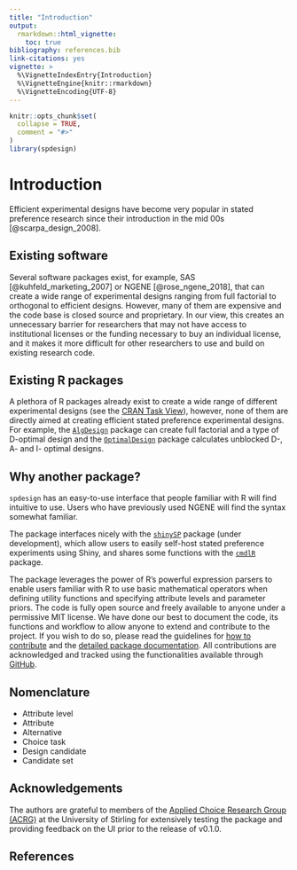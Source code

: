 ```yaml
---
title: "Introduction"
output: 
  rmarkdown::html_vignette:
    toc: true
bibliography: references.bib
link-citations: yes
vignette: >
  %\VignetteIndexEntry{Introduction}
  %\VignetteEngine{knitr::rmarkdown}
  %\VignetteEncoding{UTF-8}
---
```


```r
knitr::opts_chunk$set(
  collapse = TRUE,
  comment = "#>"
)
library(spdesign)
```

# Introduction

Efficient experimental designs have become very popular in stated preference research since their introduction in the mid 00s [@scarpa_design_2008]. 







## Existing software
Several software packages exist, for example, SAS [@kuhfeld_marketing_2007] or NGENE [@rose_ngene_2018], that can create a wide range of experimental designs ranging from full factorial to orthogonal to efficient designs. However, many of them are expensive and the code base is closed source and proprietary. In our view, this creates an unnecessary barrier for researchers that may not have access to institutional licenses or the funding necessary to buy an individual license, and it makes it more difficult for other researchers to use and build on existing research code. 

## Existing R packages
A plethora of R packages already exist to create a wide range of different experimental designs (see the [CRAN Task View](https://cran.r-project.org/web/views/ExperimentalDesign.html)), however, none of them are directly aimed at creating efficient stated preference experimental designs. For example, the [`AlgDesign`](https://cran.r-project.org/web/packages/AlgDesign/index.html) package can create full factorial and a type of D-optimal design and the [`OptimalDesign`](https://cran.r-project.org/web/packages/OptimalDesign/index.html) package calculates unblocked D-, A- and I- optimal designs. 


## Why another package?
`spdesign` has an easy-to-use interface that people familiar with R will find intuitive to use. Users who have previously used NGENE will find the syntax somewhat familiar.

The package interfaces nicely with the [`shinySP`](#) package (under development), which allow users to easily self-host stated preference experiments using Shiny, and shares some functions with the [`cmdlR`](https://github.com/edsandorf/cmdlR) package. 

The package leverages the power of R's powerful expression parsers to enable users familiar with R to use basic mathematical operators when defining utility functions and specifying attribute levels and parameter priors. The code is fully open source and freely available to anyone under a permissive MIT license. We have done our best to document the code, its functions and workflow to allow anyone to extend and contribute to the project. If you wish to do so, please read the guidelines for [how to contribute](#) and the [detailed package documentation](#). All contributions are acknowledged and tracked using the functionalities available through [GitHub](https://github.com/). 

## Nomenclature
* Attribute level 
* Attribute
* Alternative 
* Choice task
* Design candidate
* Candidate set


## Acknowledgements
The authors are grateful to members of the [Applied Choice Research Group (ACRG)](https://acrg.site) at the University of Stirling for extensively testing the package and providing feedback on the UI prior to the release of v0.1.0. 

## References
